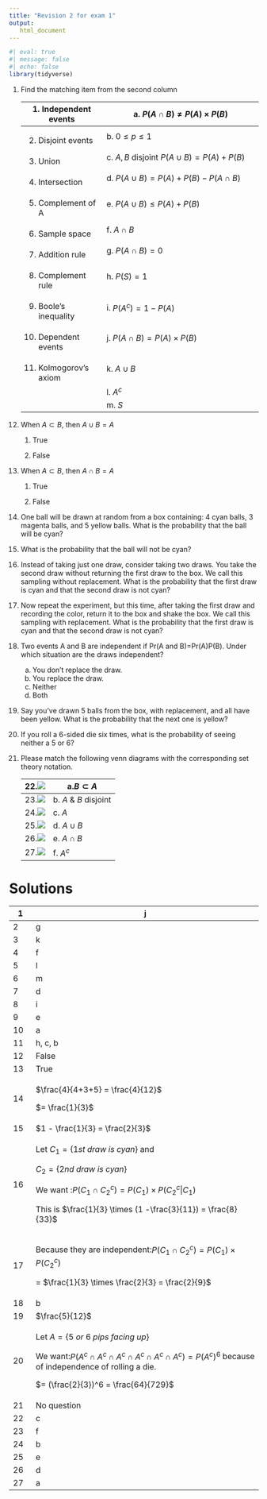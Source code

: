 ```yaml
---
title: "Revision 2 for exam 1"
output: 
   html_document
---
```


```r
#| eval: true
#| message: false
#| echo: false
library(tidyverse)
```

1.  Find the matching item from the second column

    +------------------------+-----------------------------------------------+
    | 1\. Independent events | a\. $P(A \cap B) \neq P(A) \times P(B)$       |
    +========================+===============================================+
    | 2.  Disjoint events    | b\. $0\leq p \leq 1$                          |
    +------------------------+-----------------------------------------------+
    | 3.  Union              | c\. $A, B$ disjoint $P(A\cup B) = P(A) +P(B)$ |
    +------------------------+-----------------------------------------------+
    | 4.  Intersection       | d\. $P(A \cup B) = P(A) + P(B) - P(A \cap B)$ |
    +------------------------+-----------------------------------------------+
    | 5.  Complement of A    | e\. $P(A \cup B) \leq P(A) + P(B)$            |
    +------------------------+-----------------------------------------------+
    | 6.  Sample space       | f\. $A \cap B$                                |
    +------------------------+-----------------------------------------------+
    | 7.  Addition rule      | g\. $P(A \cap B) = 0$                         |
    +------------------------+-----------------------------------------------+
    | 8.  Complement rule    | h\. $P(S) = 1$                                |
    +------------------------+-----------------------------------------------+
    | 9.  Boole's inequality | i\. $P(A^c) = 1 - P(A)$                       |
    +------------------------+-----------------------------------------------+
    | 10. Dependent events   | j\. $P(A \cap B) = P(A) \times P(B)$          |
    +------------------------+-----------------------------------------------+
    | 11. Kolmogorov's axiom | k\. $A \cup B$                                |
    +------------------------+-----------------------------------------------+
    |                        | l\. $A^c$                                     |
    +------------------------+-----------------------------------------------+
    |                        | m\. $S$                                       |
    +------------------------+-----------------------------------------------+

<!-- -->

12. When $A \subset B$, then $A \cup B = A$

    1.  True

    2.  False

13. When $A \subset B$, then $A \cap B = A$

    1.  True

    2.  False

14. One ball will be drawn at random from a box containing: 4 cyan balls, 3 magenta balls, and 5 yellow balls. What is the probability that the ball will be cyan?

15. What is the probability that the ball will not be cyan?

16. Instead of taking just one draw, consider taking two draws. You take the second draw without returning the first draw to the box. We call this sampling without replacement. What is the probability that the first draw is cyan and that the second draw is not cyan?

17. Now repeat the experiment, but this time, after taking the first draw and recording the color, return it to the box and shake the box. We call this sampling with replacement. What is the probability that the first draw is cyan and that the second draw is not cyan?

18. Two events A and B are independent if Pr(A and B)=Pr(A)P(B). Under which situation are the draws independent?

    a.  You don't replace the draw.
    b.  You replace the draw.
    c.  Neither
    d.  Both

19. Say you've drawn 5 balls from the box, with replacement, and all have been yellow. What is the probability that the next one is yellow?

20. If you roll a 6-sided die six times, what is the probability of seeing neither a 5 or 6?

21. Please match the following venn diagrams with the corresponding set theory notation.

    | 22.![](ae-7-images/A.png)           | a.$B \subset A$        |
    |-------------------------------------|------------------------|
    | 23.![](ae-7-images/A-comp.png)      | b\. $A$ & $B$ disjoint |
    | 24.![](ae-7-images/AdisjointB.png)  | c\. $A$                |
    | 25.![](ae-7-images/AintersectB.png) | d\. $A \cup B$         |
    | 26.![](ae-7-images/AunionB.png)     | e\. $A \cap B$         |
    | 27.![](ae-7-images/BsubsetA.png)    | f\. $A^c$              |

# Solutions

+-----------+--------------------------------------------------------------------------------------------------------------------+
| 1         | j                                                                                                                  |
+===========+====================================================================================================================+
| 2         | g                                                                                                                  |
+-----------+--------------------------------------------------------------------------------------------------------------------+
| 3         | k                                                                                                                  |
+-----------+--------------------------------------------------------------------------------------------------------------------+
| 4         | f                                                                                                                  |
+-----------+--------------------------------------------------------------------------------------------------------------------+
| 5         | l                                                                                                                  |
+-----------+--------------------------------------------------------------------------------------------------------------------+
| 6         | m                                                                                                                  |
+-----------+--------------------------------------------------------------------------------------------------------------------+
| 7         | d                                                                                                                  |
+-----------+--------------------------------------------------------------------------------------------------------------------+
| 8         | i                                                                                                                  |
+-----------+--------------------------------------------------------------------------------------------------------------------+
| 9         | e                                                                                                                  |
+-----------+--------------------------------------------------------------------------------------------------------------------+
| 10        | a                                                                                                                  |
+-----------+--------------------------------------------------------------------------------------------------------------------+
| 11        | h, c, b                                                                                                            |
+-----------+--------------------------------------------------------------------------------------------------------------------+
| 12        | False                                                                                                              |
+-----------+--------------------------------------------------------------------------------------------------------------------+
| 13        | True                                                                                                               |
+-----------+--------------------------------------------------------------------------------------------------------------------+
| 14        | $\frac{4}{4+3+5} = \frac{4}{12}$                                                                                   |
|           |                                                                                                                    |
|           | $= \frac{1}{3}$                                                                                                    |
+-----------+--------------------------------------------------------------------------------------------------------------------+
| 15        | $1 - \frac{1}{3} = \frac{2}{3}$                                                                                    |
+-----------+--------------------------------------------------------------------------------------------------------------------+
| 16        | Let $C_1 = \{1st\:draw \: is \:cyan\}$ and                                                                         |
|           |                                                                                                                    |
|           | $C_2 = \{2nd\: draw\: is\: cyan\}$                                                                                 |
|           |                                                                                                                    |
|           | We want :$P(C_1 \cap C_2^c) = P(C_1) \times P(C_2^c \vert C_1)$                                                    |
|           |                                                                                                                    |
|           | This is $\frac{1}{3} \times (1 -\frac{3}{11}) = \frac{8}{33}$                                                      |
+-----------+--------------------------------------------------------------------------------------------------------------------+
| 17        | Because they are independent:$P(C_1 \cap C_2^c) = P(C_1) \times P(C_2^c)$                                          |
|           |                                                                                                                    |
|           | = $\frac{1}{3} \times \frac{2}{3} = \frac{2}{9}$                                                                   |
+-----------+--------------------------------------------------------------------------------------------------------------------+
| 18        | b                                                                                                                  |
+-----------+--------------------------------------------------------------------------------------------------------------------+
| 19        | $\frac{5}{12}$                                                                                                     |
+-----------+--------------------------------------------------------------------------------------------------------------------+
| 20        | Let $A = \{5 \: or \: 6 \: pips\: facing\: up\}$                                                                   |
|           |                                                                                                                    |
|           | We want:$P(A^c \cap A^c \cap A^c \cap A^c \cap A^c \cap A^c) = P(A^c)^6$ because of independence of rolling a die. |
|           |                                                                                                                    |
|           | $= (\frac{2}{3})^6 = \frac{64}{729}$                                                                               |
+-----------+--------------------------------------------------------------------------------------------------------------------+
| 21        | No question                                                                                                        |
+-----------+--------------------------------------------------------------------------------------------------------------------+
| 22        | c                                                                                                                  |
+-----------+--------------------------------------------------------------------------------------------------------------------+
| 23        | f                                                                                                                  |
+-----------+--------------------------------------------------------------------------------------------------------------------+
| 24        | b                                                                                                                  |
+-----------+--------------------------------------------------------------------------------------------------------------------+
| 25        | e                                                                                                                  |
+-----------+--------------------------------------------------------------------------------------------------------------------+
| 26        | d                                                                                                                  |
+-----------+--------------------------------------------------------------------------------------------------------------------+
| 27        | a                                                                                                                  |
+-----------+--------------------------------------------------------------------------------------------------------------------+
